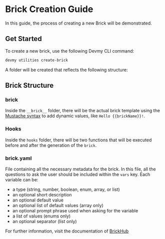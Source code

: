 
# Brick Creation Guide

In this guide, the process of creating a new Brick will be demonstrated.

## Get Started

To create a new brick, use the following Devmy CLI command:

```bash copy
devmy utilities create-brick
```

A folder will be created that reflects the following structure:

<FileTree>
  <FileTree.Folder name="[Brick Name]" defaultOpen>
    <FileTree.Folder name="__brick__" defaultOpen>
      <FileTree.File name="Hello.md"/>
    </FileTree.Folder>
    <FileTree.Folder name="hooks" defaultOpen>
      <FileTree.File name="postgen.dart"/>
      <FileTree.File name="pregen.dart"/>
      <FileTree.File name="pubspec.yaml"/>
    </FileTree.Folder>
    <FileTree.File name=".gitignore"/>
    <FileTree.File name="brick.yaml"/>
    <FileTree.File name="LICENSE"/>
    <FileTree.File name="README.md"/>
  </FileTree.Folder>
</FileTree>

## Brick Structure

### __brick__

Inside the `__brick__` folder, there will be the actual brick template using the [Mustache syntax](https://mustache.github.io/)
to add dynamic values, like `Hello {{brickName}}!`.

### Hooks

Inside the `hooks` folder, there will be two functions that will be executed before and after the generation of the `brick`.

### brick.yaml

File containing all the necessary metadata for the brick. In this file, all the questions to ask the user should be included
within the `vars` key. Each variable can be:
- a type (string, number, boolean, enum, array, or list)
- an optional short description
- an optional default value
- an optional list of default values (array only)
- an optional prompt phrase used when asking for the variable
- a list of values (enums only)
- an optional separator (list only)

For further information, visit the documentation of [BrickHub](https://docs.brickhub.dev/)
